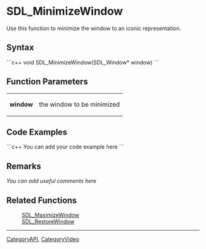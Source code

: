 <!-- pragma section-numbers off -->
<!-- pragma disable-camelcase -->

= SDL_MinimizeWindow =
Use this function to minimize the window to an iconic representation.


== Syntax ==
```c++
void SDL_MinimizeWindow(SDL_Window* window)
```

== Function Parameters ==
{|
|'''window'''
|the window to be minimized
|}

== Code Examples ==
```c++
You can add your code example here
```

== Remarks ==
''You can add useful comments here''

== Related Functions ==
:[[SDL_MaximizeWindow]]
:[[SDL_RestoreWindow]]

----
[[CategoryAPI]], [[CategoryVideo]]
